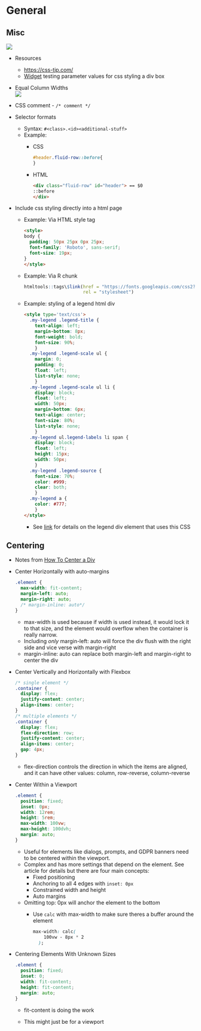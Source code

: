 # General {#sec-css-gen .unnumbered}

## Misc {#sec-css-gen-misc .unnumbered}

![](./_resources/html,_css.resources/selectors.png)

-   Resources

    -   <https://css-tip.com/>
    -   [Widget](https://neumorphism.io/#e0e0e0) testing parameter values for css styling a div box

-   Equal Column Widths\
    ![](./_resources/html,_css.resources/image.png)

-   CSS comment - `/* comment */`

-   Selector formats

    -   Syntax: `#<class>.<id><additional-stuff>`
    -   [Example]{.ribbon-highlight}:
        -   CSS

            ``` css
            #header.fluid-row::before{
            }
            ```

        -   HTML

            ``` html
            <div class="fluid-row" id="header"> == $0
            ::before
            </div>
            ```

-   Include css styling directly into a html page

    -   [Example]{.ribbon-highlight}: Via HTML style tag

        ``` html
        <style>
        body {
          padding: 50px 25px 0px 25px;
          font-family: 'Roboto', sans-serif;
          font-size: 19px;
        }
        </style>
        ```

    -   [Example]{.ribbon-highlight}: Via R chunk

        ``` r
        htmltools::tags\$link(href = "https://fonts.googleapis.com/css2?family=Libre+Baskerville:ital,wght\@0,400;0,700;1,400&display=swap",
                              rel = "stylesheet")
        ```

    -   [Example]{.ribbon-highlight}: styling of a legend html div

        ``` html
        <style type='text/css'>
          .my-legend .legend-title {
            text-align: left;
            margin-bottom: 8px;
            font-weight: bold;
            font-size: 90%;
            }
          .my-legend .legend-scale ul {
            margin: 0;
            padding: 0;
            float: left;
            list-style: none;
            }
          .my-legend .legend-scale ul li {
            display: block;
            float: left;
            width: 50px;
            margin-bottom: 6px;
            text-align: center;
            font-size: 80%;
            list-style: none;
            }
          .my-legend ul.legend-labels li span {
            display: block;
            float: left;
            height: 15px;
            width: 50px;
            }
          .my-legend .legend-source {
            font-size: 70%;
            color: #999;
            clear: both;
            }
          .my-legend a {
            color: #777;
            }
        </style>
        ```

        -   See [link](https://tilemill-project.github.io/tilemill/docs/guides/advanced-legends/) for details on the legend div element that uses this CSS

## Centering

-   Notes from [How To Center a Div](https://www.joshwcomeau.com/css/center-a-div/)

-   Center Horizontally with auto-margins

    ``` css
    .element {
      max-width: fit-content;
      margin-left: auto;
      margin-right: auto;
      /* margin-inline: auto*/
    }
    ```

    -   [max-width]{.arg-text} is used because if [width]{.arg-text} is used instead, it would lock it to that size, and the element would overflow when the container is really narrow.
    -   Including *only* [margin-left: auto]{.arg-text} will force the div flush with the right side and vice verse with [margin-right]{.arg-text}
    -   [margin-inline: auto]{.arg-text} can replace both [margin-left]{.arg-text} and [margin-right]{.arg-text} to center the div

-   Center Vertically and Horizontally with Flexbox

    ``` css
    /* single element */
    .container {
      display: flex;
      justify-content: center;
      align-items: center;
    }
    /* multiple elements */
    .container {
      display: flex;
      flex-direction: row;
      justify-content: center;
      align-items: center;
      gap: 4px;
    }
    ```

    -   [flex-direction]{.var-text} controls the direction in which the items are aligned, and it can have other values: [column]{.var-text}, [row-reverse]{.var-text}, [column-reverse]{.var-text}

-   Center Within a Viewport

    ``` css
    .element {
      position: fixed;
      inset: 0px;
      width: 12rem;
      height: 5rem;
      max-width: 100vw;
      max-height: 100dvh;
      margin: auto;
    }
    ```

    -   Useful for elements like dialogs, prompts, and GDPR banners need to be centered within the viewport.
    -   Complex and has more settings that depend on the element. See article for details but there are four main concepts:
        -   Fixed positioning
        -   Anchoring to all 4 edges with `inset: 0px`
        -   Constrained width and height
        -   Auto margins
    -   Omitting [top: 0px]{.arg-text} will anchor the element to the bottom
        -   Use `calc` with max-width to make sure theres a buffer around the element

            ``` css
            max-width: calc(
                100vw - 8px * 2
              );
            ```

-   Centering Elements With Unknown Sizes

    ``` css
    .element {
      position: fixed;
      inset: 0;
      width: fit-content;
      height: fit-content;
      margin: auto;
    }
    ```

    -   [fit-content]{.arg-text} is doing the work

    -   This might just be for a viewport
